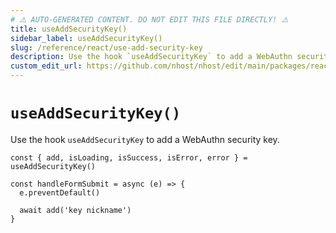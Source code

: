 ```yaml
---
# ⚠️ AUTO-GENERATED CONTENT. DO NOT EDIT THIS FILE DIRECTLY! ⚠️
title: useAddSecurityKey()
sidebar_label: useAddSecurityKey()
slug: /reference/react/use-add-security-key
description: Use the hook `useAddSecurityKey` to add a WebAuthn security key.
custom_edit_url: https://github.com/nhost/nhost/edit/main/packages/react/src/useAddSecurityKey.ts#L45
---
```


# `useAddSecurityKey()`

Use the hook `useAddSecurityKey` to add a WebAuthn security key.

```tsx
const { add, isLoading, isSuccess, isError, error } = useAddSecurityKey()

const handleFormSubmit = async (e) => {
  e.preventDefault()

  await add('key nickname')
}
```
